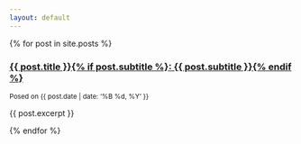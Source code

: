 ```yaml
---
layout: default
---
```


{% for post in site.posts %}
<h3><a href="{{ post.url }}">{{ post.title }}{% if post.subtitle %}: {{ post.subtitle }}{% endif %}</a></h3>
<p><small>Posed on {{ post.date | date: '%B %d, %Y' }}</small></p>
<p>{{ post.excerpt }}</p>
{% endfor %}
